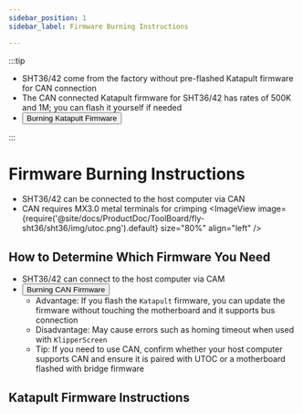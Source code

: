 ```yaml
---
sidebar_position: 1
sidebar_label: Firmware Burning Instructions

---
```






:::tip

* SHT36/42 come from the factory without pre-flashed Katapult firmware for CAN connection
* The CAN connected Katapult firmware for SHT36/42 has rates of 500K and 1M; you can flash it yourself if needed
* <Button variant="contained" disableElevation href="./bl">Burning Katapult Firmware</Button>

:::

# Firmware Burning Instructions

* SHT36/42 can be connected to the host computer via CAN
* CAN requires MX3.0 metal terminals for crimping
    <ImageView image={require('@site/docs/ProductDoc/ToolBoard/fly-sht36/sht36/img/utoc.png').default} size="80%" align="left" />

## How to Determine Which Firmware You Need

* SHT36/42 can connect to the host computer via CAM
* <Button variant="contained" disableElevation href="./can">Burning CAN Firmware</Button>
    * Advantage: If you flash the `Katapult` firmware, you can update the firmware without touching the motherboard and it supports bus connection
    * Disadvantage: May cause errors such as homing timeout when used with `KlipperScreen`
    * Tip: If you need to use CAN, confirm whether your host computer supports CAN and ensure it is paired with UTOC or a motherboard flashed with bridge firmware

## Katapult Firmware Instructions

<CANBOOT />